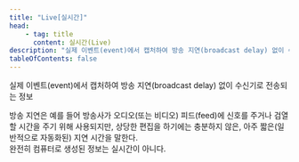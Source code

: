 ```yaml
---
title: "Live[실시간]"
head:
    - tag: title
      content: 실시간(Live)
description: "실제 이벤트(event)에서 캡처하여 방송 지연(broadcast delay) 없이 수신기로 전송되는 정보"
tableOfContents: false
---
```



실제 이벤트(<span lang="en">event</span>)에서 캡처하여 방송 지연(<span lang="en">broadcast delay</span>) 없이 수신기로 전송되는 정보


<Aside title="참고 1">
방송 지연은 예를 들어 방송사가 오디오(또는 비디오) 피드(<span lang="en">feed</span>)에 신호를 주거나 검열할 시간을 주기 위해 사용되지만, 상당한 편집을 하기에는 충분하지 않은, 아주 짧은(일반적으로 자동화된) 지연 시간을 말한다.
</Aside>

<Aside title="참고 2">
완전히 컴퓨터로 생성된 정보는 실시간이 아니다.
</Aside>

